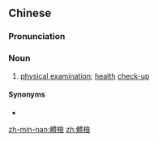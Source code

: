 {{also|体检}}
==Chinese==
{{zh-forms|s=体检}}

===Pronunciation===
{{zh-pron
|m=tǐjiǎn
|cat=n
}}

===Noun===
{{zh-noun}}

# [[physical examination]]; [[health]] [[check-up]]

====Synonyms====
* {{zh-l|體格檢查}}

[[zh-min-nan:體檢]]
[[zh:體檢]]